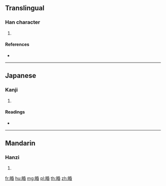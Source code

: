 {{character info/new}}
==Translingual==

===Han character===
{{Han char|rn=109|rad=目|as=08|sn=13|four=62064|canj=BUHPA}}

# {{defn|Han|sort=目08}}

====References====
* {{Han ref|kx=0811.050|dkj=23461|dj=1226.040|hdz=42498.070|uh=7767|ud=30567|bh=DEDF|bd=57055}}

----

==Japanese==

===Kanji===
{{ja-kanji|grade=|rs=目08}}

# {{defn|lang=ja|sort=目08}}

====Readings====
* {{ja-readings|on=[[こん]] (kon)|kun=[[くらい]] (kurai)|nanori=}}

----

==Mandarin==

===Hanzi===
{{cmn-hanzi|pin=[[hūn]] ([[hun1]])|wg=hun<sup>1</sup>}}

# {{defn|lang=cmn|sort=目08}}

[[fr:睧]]
[[hu:睧]]
[[mg:睧]]
[[pl:睧]]
[[th:睧]]
[[zh:睧]]